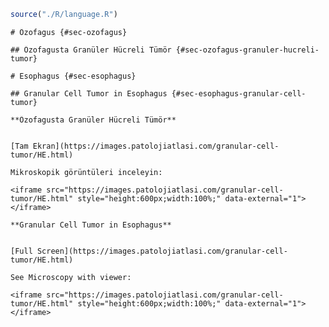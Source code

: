 
```r

source("./R/language.R")

```




```asis
# Özofagus {#sec-ozofagus} 
```


```asis

## Özofagusta Granüler Hücreli Tümör {#sec-ozofagus-granuler-hucreli-tumor} 

```

```asis

# Esophagus {#sec-esophagus} 

```




```asis

## Granular Cell Tumor in Esophagus {#sec-esophagus-granular-cell-tumor} 

```




```asis

**Özofagusta Granüler Hücreli Tümör**


[Tam Ekran](https://images.patolojiatlasi.com/granular-cell-tumor/HE.html)

Mikroskopik görüntüleri inceleyin:

<iframe src="https://images.patolojiatlasi.com/granular-cell-tumor/HE.html" style="height:600px;width:100%;" data-external="1"></iframe>

```




```asis

**Granular Cell Tumor in Esophagus**


[Full Screen](https://images.patolojiatlasi.com/granular-cell-tumor/HE.html)

See Microscopy with viewer: 

<iframe src="https://images.patolojiatlasi.com/granular-cell-tumor/HE.html" style="height:600px;width:100%;" data-external="1"></iframe>

```


